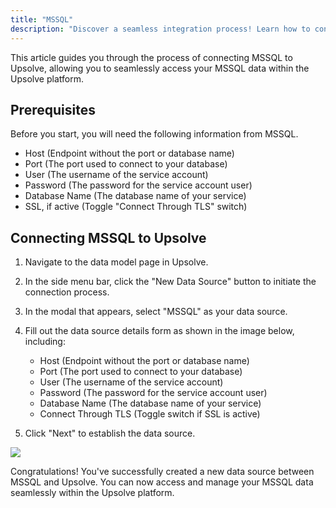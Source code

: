 ```yaml
---
title: "MSSQL"
description: "Discover a seamless integration process! Learn how to connect MSSQL to Upsolve effortlessly for streamlined transactions."
---
```


This article guides you through the process of connecting MSSQL to Upsolve, allowing you to seamlessly access your MSSQL data within the Upsolve platform.

## Prerequisites

Before you start, you will need the following information from MSSQL.

- Host (Endpoint without the port or database name)
- Port (The port used to connect to your database)
- User (The username of the service account)
- Password (The password for the service account user)
- Database Name (The database name of your service)
- SSL, if active (Toggle "Connect Through TLS" switch)

## Connecting MSSQL to Upsolve

1. Navigate to the data model page in Upsolve.

2. In the side menu bar, click the "New Data Source" button to initiate the connection process.

3. In the modal that appears, select "MSSQL" as your data source.

4. Fill out the data source details form as shown in the image below, including:

   - Host (Endpoint without the port or database name)
   - Port (The port used to connect to your database)
   - User (The username of the service account)
   - Password (The password for the service account user)
   - Database Name (The database name of your service)
   - Connect Through TLS (Toggle switch if SSL is active)

5. Click "Next" to establish the data source.

<img src="https://cdn.peaka.com/integrations/mssql-1.png" />

Congratulations! You've successfully created a new data source between MSSQL and Upsolve. You can now access and manage your MSSQL data seamlessly within the Upsolve platform.
